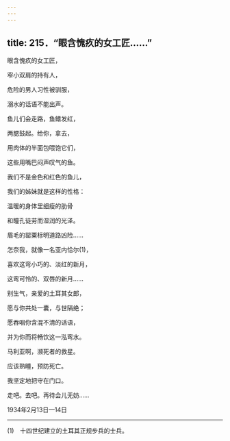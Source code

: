 ```yaml
---
---
---
```

title: 215．“眼含愧疚的女工匠……”
---




眼含愧疚的女工匠，

窄小双肩的持有人，

危险的男人习性被驯服，

溺水的话语不能出声。

鱼儿们会走路，鱼鳍发红，

两腮鼓起。给你，拿去，

用肉体的半面包喂饱它们，

这些用嘴巴闷声叹气的鱼。

我们不是金色和红色的鱼儿，

我们的姊妹就是这样的性格：

温暖的身体里细瘦的肋骨

和瞳孔徒劳而湿润的光泽。

眉毛的罂粟标明道路凶险……

怎奈我，就像一名亚内恰尔(1)，

喜欢这弯小巧的、淡红的新月，

这弯可怜的、双唇的新月……

别生气，亲爱的土耳其女郎，

愿与你共处一囊，与世隔绝；

愿吞咽你含混不清的话语，

并为你而将畅饮这一泓弯水。

马利亚啊，濒死者的救星。

应该熟睡，预防死亡。

我坚定地把守在门口。

走吧。去吧。再待会儿无妨……

1934年2月13日—14日



* * *



(1)　十四世纪建立的土耳其正规步兵的士兵。